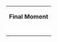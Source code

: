 {| cellspacing="7" style="width:420px; margin:0px 0px 10px 0px; background:#cde; border-radius:10px;"
|-
| align="center" | '''Final Moment'''
|-
| style="background:#fff;" align="center" |{{{note|}}}
|}